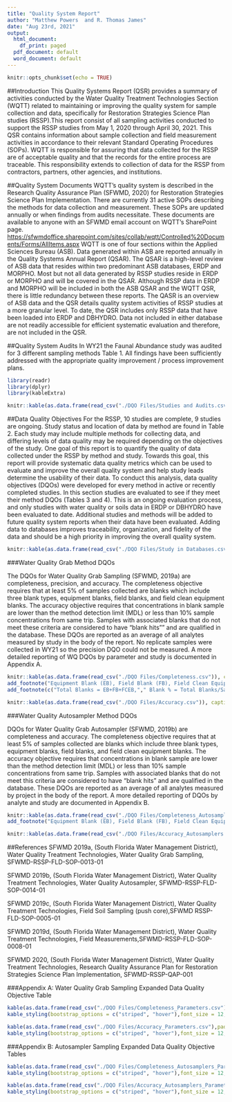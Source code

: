 ```yaml
---
title: "Quality System Report"
author: "Matthew Powers  and R. Thomas James"
date: "Aug 23rd, 2021"
output:
  html_document:
    df_print: paged
  pdf_document: default
  word_document: default
---
```


```r
knitr::opts_chunk$set(echo = TRUE)
```

##Introduction
This Quality Systems Report (QSR) provides a summary of activities conducted by the Water Quality Treatment Technologies Section (WQTT) related to maintaining or improving the quality system for sample collection and data, specifically for Restoration Strategies Science Plan studies (RSSP).This report consist of all sampling activities conducted to support the RSSP studies from May 1, 2020 through April 30, 2021. This QSR contains information about sample collection and field measurement activities in accordance to their relevant Standard Operating Procedures (SOPs). WQTT is responsible for assuring that data collected for the RSSP are of acceptable quality and that the records for the entire process are traceable. This responsibility extends to collection of data for the RSSP from contractors, partners, other agencies, and institutions. 

##Quality System Documents
WQTT's quality system is described in the Research Quality Assurance Plan (SFWMD, 2020) for Restoration Strategies Science Plan Implementation. There are currently 31 active SOPs describing the methods for data collection and measurement. These SOPs are updated annually or when findings from audits necessitate. These documents are available to anyone with an SFWMD email account on WQTT's SharePoint page. <https://sfwmdoffice.sharepoint.com/sites/collab/wqtt/Controlled%20Documents/Forms/AllItems.aspx>
WQTT is one of four sections within the Applied Sciences Bureau (ASB). Data generated within ASB are reported annually in the Quality Systems Annual Report (QSAR). The QSAR is a high-level review of ASB data that resides within two predominant ASB databases, ERDP and MORPHO. Most but not all data generated by RSSP studies reside in ERDP or MORPHO and will be covered in the QSAR. Although RSSP data in ERDP and MORPHO will be included in both the ASB QSAR and the WQTT QSR, there is little redundancy between these reports. The QASR is an overview of ASB data and the QSR details quality system activities of RSSP studies at a more granular level. To date, the QSR includes only RSSP data that have been loaded into ERDP and DBHYDRO. Data not included in either database are not readily accessible for efficient systematic evaluation and therefore, are not included in the QSR.
  

##Quality System Audits
In WY21 the Faunal Abundance study was audited for 3 different sampling methods Table 1. All findings have been sufficiently addressed with the appropriate quality improvement / process improvement plans.  

```r
library(readr)
library(dplyr)
library(kableExtra)

knitr::kable(as.data.frame(read_csv("./DQO Files/Studies and Audits.csv")), caption = "Table 1: Studies and Methods Audited")  %>% kable_styling(bootstrap_options = c("striped", "hover"))

```

##Data Quality Objectives
For the RSSP, 10 studies are complete, 9 studies are ongoing. Study status and location of data by method are found in Table 2. Each study may include multiple methods for collecting data, and differing levels of data quality may be required depending on the objectives of the study. One goal of this report is to quantify the quality of data collected under the RSSP by method and study. Towards this goal, this report will provide systematic data quality metrics which can be used to evaluate and improve the overall quality system and help study leads determine the usability of their data. To conduct this analysis, data quality objectives (DQOs) were developed for every method in active or recently completed studies. In this section studies are evaluated to see if they meet their method DQOs (Tables 3 and 4). This is an ongoing evaluation process, and only studies with water quality or soils data in ERDP or DBHYDRO have been evaluated to date. Additional studies and methods will be added to future quality system reports when their data have been evaluated. Adding data to databases improves traceability, organization, and fidelity of the data and should be a high priority in improving the overall quality system.

```r

knitr::kable(as.data.frame(read_csv("./DQO Files/Study in Databases.csv")), caption = "Table 2: Study Metadata Overview")  %>% kable_styling(bootstrap_options = c("striped", "hover"))
```


###Water Quality Grab Method DQOs

The DQOs for Water Quality Grab Sampling (SFWMD, 2019a) are completeness, precision, and accuracy. The completeness objective requires that at least 5% of samples collected are blanks which include three blank types, equipment blanks, field blanks, and field clean equipment blanks. The accuracy objective requires that concentrations in blank sample are lower than the method detection limit (MDL) or less than 10% sample concentrations from same trip. Samples with associated blanks that do not meet these criteria are considered to have "blank hits"" and are qualified in the database. These DQOs are reported as an average of all analytes measured by study in the body of the report. No replicate samples were collected in WY21 so the precision DQO could not be measured.  A more detailed reporting of WQ DQOs by parameter and study is documented in Appendix A.      


```r

knitr::kable(as.data.frame(read_csv("./DQO Files/Completeness.csv")), caption = "Table 3: Study Data Quality Objectives- WQ Grab Completeness ")  %>% kable_styling(bootstrap_options = c("striped", "hover")) %>%
add_footnote("Equipment Blank (EB), Field Blank (FB), Field Clean Equipment Blank (FCEB), Field Duplicate (FD), Replicate Sample (RS) ", notation="none") %>%
add_footnote(c("Total Blanks = EB+FB+FCEB,"," Blank % = Total Blanks/Samples" ), notation="none",escape=FALSE )

knitr::kable(as.data.frame(read_csv("./DQO Files/Accuracy.csv")), caption = "Table 4: Study Data Quality Objectives- WQ Grab Accuracy ")  %>% kable_styling(bootstrap_options = c("striped", "hover"))

```

###Water Quality Autosampler Method DQOs

DQOs for Water Quality Grab Autosampler (SFWMD, 2019b) are completeness and accuracy. The completeness objective requires that at least 5% of samples collected are blanks which include three blank types, equipment blanks, field blanks, and field clean equipment blanks. The accuracy objective requires that concentrations in blank sample are lower than the method detection limit (MDL) or less than 10% sample concentrations from same trip. Samples with associated blanks that do not meet this criteria are considered to have "blank hits" and are qualified in the database. These DQOs are reported as an average of all analytes measured by project in the body of the report. A more detailed reporting of DQOs by analyte and study are documented in Appendix B.  
  

```r
knitr::kable(as.data.frame(read_csv("./DQO Files/Completeness_Autosamplers.csv")), caption = "Table 5: Study Data Quality Objectives- WQ Autosampler Completeness ")  %>% kable_styling(bootstrap_options =c("striped","hover"))%>%
add_footnote("Equipment Blank (EB), Field Blank (FB), Field Clean Equipment Blank (FCEB), Field Duplicate (FD), Replicate Sample (RS) ", notation="none") 

knitr::kable(as.data.frame(read_csv("./DQO Files/Accuracy_Autosamplers.csv")), caption = "Table 6: Study Data Quality Objectives- WQ Autosampler Accuracy ")  %>% kable_styling(bootstrap_options = c("striped", "hover"))

```


##References
SFWMD 2019a, (South Florida Water Management District), Water Quality Treatment Technologies, Water Quality Grab Sampling, SFWMD-RSSP-FLD-SOP-0013-01

SFWMD 2019b, (South Florida Water Management District), Water Quality Treatment Technologies, Water Quality Autosampler, SFWMD-RSSP-FLD-SOP-0014-01

SFWMD 2019c, (South Florida Water Management District), Water Quality Treatment Technologies, Field Soil Sampling (push core),SFWMD RSSP-FLD-SOP-0005-01

SFWMD 2019d, (South Florida Water Management District), Water Quality Treatment Technologies, Field Measurements,SFWMD-RSSP-FLD-SOP-0008-01 

SFWMD 2020, (South Florida Water Management District), Water Quality Treatment Technologies, Research Quality Assurance Plan for Restoration Strategies Science Plan Implementation, SFWMD-RSSP-QAP-001  

###Appendix A: Water Quality Grab Sampling Expanded Data Quality Objective Table

```r

kable(as.data.frame(read_csv("./DQO Files/Completeness_Parameters.csv"),padding=0), caption = "Study Data Quality Objectives: Completeness by Parameter ") %>%
kable_styling(bootstrap_options = c("striped", "hover"),font_size = 12,position = "float_left")  

kable(as.data.frame(read_csv("./DQO Files/Accuracy_Parameters.csv"),padding=0), caption = "Study Data Quality Objectives: Accuracy by Parameter ") %>%
kable_styling(bootstrap_options = c("striped", "hover"),font_size = 12,position = "float_left")  
```

###Appendix B: Autosampler Sampling Expanded Data Quality Objective Tables
``` r
kable(as.data.frame(read_csv("./DQO Files/Completeness_Autosamplers_Parameters.csv"),padding=0), caption = "Study Data Quality Objectives: Completeness by Parameter ") %>%
kable_styling(bootstrap_options = c("striped", "hover"),font_size = 12,position = "float_left")  

kable(as.data.frame(read_csv("./DQO Files/Accuracy_Autosamplers_Parameters.csv"),padding=0), caption = "Study Data Quality Objectives: Accuracy by Parameter ") %>%
kable_styling(bootstrap_options = c("striped", "hover"),font_size = 12,position = "float_left") 
```

